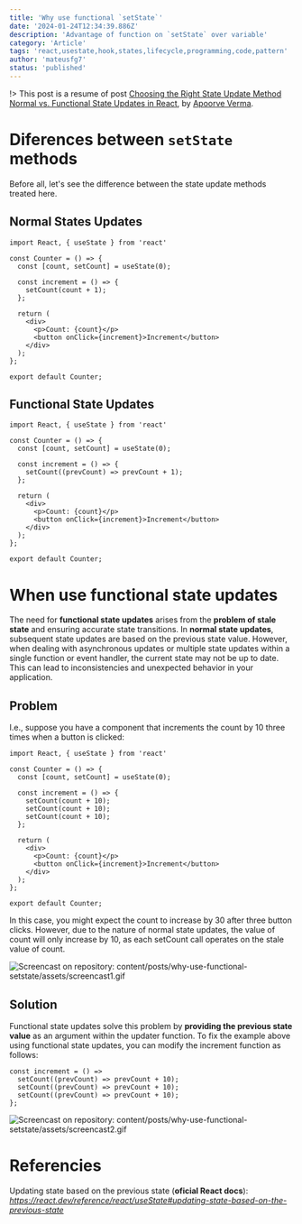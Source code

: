 ```yaml
---
title: 'Why use functional `setState`'
date: '2024-01-24T12:34:39.886Z'
description: 'Advantage of function on `setState` over variable'
category: 'Article'
tags: 'react,usestate,hook,states,lifecycle,programming,code,pattern'
author: 'mateusfg7'
status: 'published'
---
```


!> This post is a resume of post [Choosing the Right State Update Method Normal vs. Functional State Updates in React](https://www.linkedin.com/pulse/choosing-right-state-update-method-normal-vs-updates-react-verma-/), by [Apoorve Verma](https://www.linkedin.com/in/apoorveverma/?lipi=urn%3Ali%3Apage%3Ad_flagship3_pulse_read%3BudVa6%2FuETiu9EDMDaWJFkA%3D%3D).


# Diferences between `setState` methods

Before all, let's see the difference between the state update methods treated here.

## Normal States Updates

```tsx
import React, { useState } from 'react'

const Counter = () => {
  const [count, setCount] = useState(0);

  const increment = () => {
    setCount(count + 1);
  };

  return (
    <div>
      <p>Count: {count}</p>
      <button onClick={increment}>Increment</button>
    </div>
  );
};

export default Counter;
```

## Functional State Updates

```tsx
import React, { useState } from 'react'

const Counter = () => {
  const [count, setCount] = useState(0);

  const increment = () => {
    setCount((prevCount) => prevCount + 1);
  };

  return (
    <div>
      <p>Count: {count}</p>
      <button onClick={increment}>Increment</button>
    </div>
  );
};

export default Counter;
```

# When use functional state updates

The need for **functional state updates** arises from the **problem of stale state** and ensuring accurate state transitions. In **normal state updates**, subsequent state updates are based on the previous state value. However, when dealing with asynchronous updates or multiple state updates within a single function or event handler, the current state may not be up to date. This can lead to inconsistencies and unexpected behavior in your application.

## Problem

I.e., suppose you have a component that increments the count by 10 three times when a button is clicked:

```tsx
import React, { useState } from 'react'

const Counter = () => {
  const [count, setCount] = useState(0);

  const increment = () => {
    setCount(count + 10);
    setCount(count + 10);
    setCount(count + 10);
  };

  return (
    <div>
      <p>Count: {count}</p>
      <button onClick={increment}>Increment</button>
    </div>
  );
};

export default Counter;
```

In this case, you might expect the count to increase by 30 after three button clicks. However, due to the nature of normal state updates, the value of count will only increase by 10, as each setCount call operates on the stale value of count.

![Screencast on repository: _content/posts/why-use-functional-setstate/assets/screencast1.gif_](https://i.imgur.com/jgV78fk.gif)

## Solution

Functional state updates solve this problem by **providing the previous state value** as an argument within the updater function.
To fix the example above using functional state updates, you can modify the increment function as follows:

```tsx
const increment = () =>
  setCount((prevCount) => prevCount + 10);
  setCount((prevCount) => prevCount + 10);
  setCount((prevCount) => prevCount + 10);
};
```

![Screencast on repository: _content/posts/why-use-functional-setstate/assets/screencast2.gif_](https://i.imgur.com/jd1WKa5.gif)


# Referencies

Updating state based on the previous state (**oficial React docs**): _https://react.dev/reference/react/useState#updating-state-based-on-the-previous-state_
